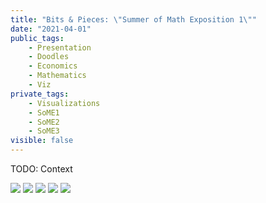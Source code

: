 ```yaml
---
title: "Bits & Pieces: \"Summer of Math Exposition 1\""
date: "2021-04-01"
public_tags:
    - Presentation
    - Doodles
    - Economics
    - Mathematics
    - Viz
private_tags:
    - Visualizations
    - SoME1
    - SoME2
    - SoME3
visible: false
---
```


TODO: Context

![](./bachelors.jpeg)
![](./stable_matching_1.png)
![](./stable_matching_2.png)
![](./stable_matching_3.png)
![](./stopping.jpeg)
